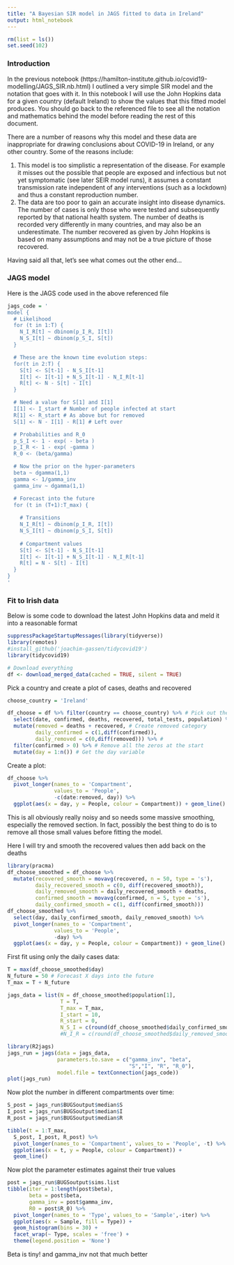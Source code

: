 ```yaml
---
title: "A Bayesian SIR model in JAGS fitted to data in Ireland"
output: html_notebook
---
```


```r
rm(list = ls())
set.seed(102)
```


### Introduction

In the previous notebook (https://hamilton-institute.github.io/covid19-modelling/JAGS_SIR.nb.html) I outlined a very simple SIR model and the notation that goes with it. In this notebook I will use the John Hopkins data for a given country (default Ireland) to show the values that this fitted model produces. You should go back to the referenced file to see all the notation and mathematics behind the model before reading the rest of this document.

There are a number of reasons why this model and these data are inappropriate for drawing conclusions about COVID-19 in Ireland, or any other country. Some of the reasons include:

1. This model is too simplistic a representation of the disease. For example it misses out the possible that people are exposed and infectious but not yet symptomatic (see later SEIR model runs), it assumes a constant transmission rate independent of any interventions (such as a lockdown) and thus a constant reproduction number.
2. The data are too poor to gain an accurate insight into disease dynamics. The number of cases is only those who were tested and subsequently reported by that national health system. The number of deaths is recorded very differently in many countries, and may also be an underestimate. The number recovered as given by John Hopkins is based on many assumptions and may not be a true picture of those recovered.

Having said all that, let's see what comes out the other end...

### JAGS model

Here is the JAGS code used in the above referenced file

```r
jags_code = '
model {
  # Likelihood
  for (t in 1:T) {
    N_I_R[t] ~ dbinom(p_I_R, I[t])
    N_S_I[t] ~ dbinom(p_S_I, S[t])
  }

  # These are the known time evolution steps:
  for(t in 2:T) {
    S[t] <- S[t-1] - N_S_I[t-1]
    I[t] <- I[t-1] + N_S_I[t-1] - N_I_R[t-1]
    R[t] <- N - S[t] - I[t]
  }

  # Need a value for S[1] and I[1]
  I[1] <- I_start # Number of people infected at start
  R[1] <- R_start # As above but for removed
  S[1] <- N - I[1] - R[1] # Left over

  # Probabilities and R_0  
  p_S_I <- 1 - exp( - beta )
  p_I_R <- 1 - exp( -gamma )
  R_0 <- (beta/gamma)

  # Now the prior on the hyper-parameters
  beta ~ dgamma(1,1)
  gamma <- 1/gamma_inv
  gamma_inv ~ dgamma(1,1)

  # Forecast into the future
  for (t in (T+1):T_max) {
  
    # Transitions
    N_I_R[t] ~ dbinom(p_I_R, I[t])
    N_S_I[t] ~ dbinom(p_S_I, S[t])
    
    # Compartment values
    S[t] <- S[t-1] - N_S_I[t-1]
    I[t] <- I[t-1] + N_S_I[t-1] - N_I_R[t-1]
    R[t] = N - S[t] - I[t]
  }
}
'
```

### Fit to Irish data   

Below is some code to download the latest John Hopkins data and meld it into a reasonable format

```r
suppressPackageStartupMessages(library(tidyverse))
library(remotes)
#install_github('joachim-gassen/tidycovid19')
library(tidycovid19)

# Download everything
df <- download_merged_data(cached = TRUE, silent = TRUE)
```

Pick a country and create a plot of cases, deaths and recovered

```r
choose_country = 'Ireland'

df_choose = df %>% filter(country == choose_country) %>% # Pick out the right country
  select(date, confirmed, deaths, recovered, total_tests, population) %>% # Just take the columns needed
  mutate(removed = deaths + recovered, # Create removed category
         daily_confirmed = c(1,diff(confirmed)),
         daily_removed = c(0,diff(removed))) %>% # 
  filter(confirmed > 0) %>% # Remove all the zeros at the start 
  mutate(day = 1:n()) # Get the day variable
```

Create a plot:

```r
df_choose %>% 
  pivot_longer(names_to = 'Compartment', 
               values_to = 'People', 
               -c(date:removed, day)) %>% 
  ggplot(aes(x = day, y = People, colour = Compartment)) + geom_line()
```

This is all obviously really noisy and so needs some massive smoothing, especially the removed section. In fact, possibly the best thing to do is to remove all those small values before fitting the model.

Here I will try and smooth the recovered values then add back on the deaths
```r
library(pracma)
df_choose_smoothed = df_choose %>% 
  mutate(recovered_smooth = movavg(recovered, n = 50, type = 's'),
         daily_recovered_smooth = c(0, diff(recovered_smooth)),
         daily_removed_smooth = daily_recovered_smooth + deaths,
         confirmed_smooth = movavg(confirmed, n = 5, type = 's'),
         daily_confirmed_smooth = c(1, diff(confirmed_smooth)))
df_choose_smoothed %>% 
  select(day, daily_confirmed_smooth, daily_removed_smooth) %>% 
  pivot_longer(names_to = 'Compartment', 
               values_to = 'People', 
               -day) %>% 
  ggplot(aes(x = day, y = People, colour = Compartment)) + geom_line()

```


First fit using only the daily cases data:

```r
T = max(df_choose_smoothed$day)
N_future = 50 # Forecast X days into the future
T_max = T + N_future 

jags_data = list(N = df_choose_smoothed$population[1],
                 T = T,
                 T_max = T_max, 
                 I_start = 10,
                 R_start = 0,
                 N_S_I = c(round(df_choose_smoothed$daily_confirmed_smooth), rep(NA, N_future)))
                 #N_I_R = c(round(df_choose_smoothed$daily_removed_smooth), rep(NA, N_future)))

library(R2jags)
jags_run = jags(data = jags_data,
                parameters.to.save = c("gamma_inv", "beta",
                                       "S","I", "R", "R_0"),
                model.file = textConnection(jags_code))
plot(jags_run)
```

Now plot the number in different compartments over time:

```r
S_post = jags_run$BUGSoutput$median$S
I_post = jags_run$BUGSoutput$median$I
R_post = jags_run$BUGSoutput$median$R

tibble(t = 1:T_max,
  S_post, I_post, R_post) %>%
  pivot_longer(names_to = 'Compartment', values_to = 'People', -t) %>%
  ggplot(aes(x = t, y = People, colour = Compartment)) +
  geom_line()

```

Now plot the parameter estimates against their true values

```r
post = jags_run$BUGSoutput$sims.list
tibble(iter = 1:length(post$beta),
       beta = post$beta,
       gamma_inv = post$gamma_inv,
       R0 = post$R_0) %>%
  pivot_longer(names_to = 'Type', values_to = 'Sample',-iter) %>%
  ggplot(aes(x = Sample, fill = Type)) +
  geom_histogram(bins = 30) +
  facet_wrap(~ Type, scales = 'free') +
  theme(legend.position = 'None')
```
Beta is tiny! and gamma_inv not that much better